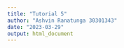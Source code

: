 ```yaml
---
title: "Tutorial 5"
author: "Ashvin Ranatunga 30301343"
date: "2023-03-29"
output: html_document
---
```

